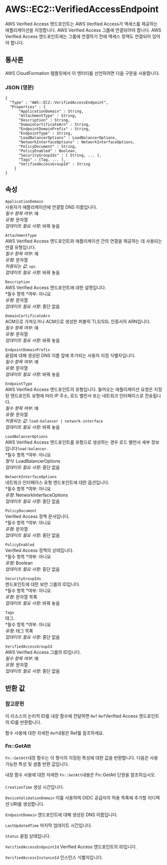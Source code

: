 # AWS::EC2::VerifiedAccessEndpoint

AWS Verified Access 엔드포인트는 AWS Verified Access가 액세스를 제공하는 애플리케이션을 지정합니다. AWS Verified Access 그룹에 연결되어야 합니다. AWS Verified Access 엔드포인트에는 그룹에 연결하기 전에 액세스 정책도 연결되어 있어야 합니다.

## 통사론

AWS CloudFormation 템플릿에서 이 엔터티를 선언하려면 다음 구문을 사용합니다.

### JSON (영문)

```
{
  "Type" : "AWS::EC2::VerifiedAccessEndpoint",
  "Properties" : {
      "ApplicationDomain" : String,
      "AttachmentType" : String,
      "Description" : String,
      "DomainCertificateArn" : String,
      "EndpointDomainPrefix" : String,
      "EndpointType" : String,
      "LoadBalancerOptions" : LoadBalancerOptions,
      "NetworkInterfaceOptions" : NetworkInterfaceOptions,
      "PolicyDocument" : String,
      "PolicyEnabled" : Boolean,
      "SecurityGroupIds" : [ String, ... ],
      "Tags" : [Tag, ... ],
      "VerifiedAccessGroupId" : String
    }
}
```

## 속성

`ApplicationDomain`  
사용자가 애플리케이션에 연결할 DNS 이름입니다.  
_필수 항목 여부_: 예  
_유형_: 문자열  
_업데이트 필요 사항_: 바꿔 놓음

`AttachmentType`  
AWS Verified Access 엔드포인트와 애플리케이션 간의 연결을 제공하는 데 사용되는 연결 유형입니다.  
_필수 항목 여부_: 예  
_유형_: 문자열  
_허용되는 값_: `vpc`  
_업데이트 필요 사항_: 바꿔 놓음

`Description`  
AWS Verified Access 엔드포인트에 대한 설명입니다.  
*필수 항목 *여부: 아니요  
_유형_: 문자열  
_업데이트 필요 사항_: 중단 없음

`DomainCertificateArn`  
ACM으로 가져오거나 ACM으로 생성한 퍼블릭 TLS/SSL 인증서의 ARN입니다.  
_필수 항목 여부_: 예  
_유형_: 문자열  
_업데이트 필요 사항_: 바꿔 놓음

`EndpointDomainPrefix`  
끝점에 대해 생성된 DNS 이름 앞에 추가되는 사용자 지정 식별자입니다.  
_필수 항목 여부_: 예  
_유형_: 문자열  
_업데이트 필요 사항_: 바꿔 놓음

`EndpointType`  
AWS Verified Access 엔드포인트의 유형입니다. 들어오는 애플리케이션 요청은 지정된 엔드포인트 유형에 따라 IP 주소, 로드 밸런서 또는 네트워크 인터페이스로 전송됩니다.  
_필수 항목 여부_: 예  
_유형_: 문자열  
_허용되는 값_: `load-balancer | network-interface`  
_업데이트 필요 사항_: 바꿔 놓음

`LoadBalancerOptions`  
AWS Verified Access 엔드포인트를 유형으로 생성하는 경우 로드 밸런서 세부 정보입니다`load-balancer`.  
*필수 항목 *여부: 아니요  
_형식_: LoadBalancerOptions  
_업데이트 필요 사항_: 중단 없음

`NetworkInterfaceOptions`  
네트워크 인터페이스 유형 엔드포인트에 대한 옵션입니다.  
*필수 항목 *여부: 아니요  
_유형_: NetworkInterfaceOptions  
_업데이트 필요 사항_: 중단 없음

`PolicyDocument`  
Verified Access 정책 문서입니다.  
*필수 항목 *여부: 아니요  
_유형_: 문자열  
_업데이트 필요 사항_: 중단 없음

`PolicyEnabled`  
Verified Access 정책의 상태입니다.  
*필수 항목 *여부: 아니요  
_유형_: Boolean  
_업데이트 필요 사항_: 중단 없음

`SecurityGroupIds`  
엔드포인트에 대한 보안 그룹의 ID입니다.  
*필수 항목 *여부: 아니요  
_유형_: 문자열 목록  
_업데이트 필요 사항_: 바꿔 놓음

`Tags`  
태그.  
*필수 항목 *여부: 아니요  
_유형_: 태그 목록  
_업데이트 필요 사항_: 중단 없음

`VerifiedAccessGroupId`  
AWS Verified Access 그룹의 ID입니다.  
_필수 항목 여부_: 예  
_유형_: 문자열  
_업데이트 필요 사항_: 중단 없음

## 반환 값

### 참고문헌

이 리소스의 논리적 ID를 내장 함수에 전달하면 `Ref` `Ref`Verified Access 엔드포인트의 ID를 반환합니다.

함수 사용에 대한 자세한 `Ref`내용은 Ref를 참조하세요.

### Fn::GetAtt

`Fn::GetAtt`내장 함수는 이 형식의 지정된 특성에 대한 값을 반환합니다. 다음은 사용 가능한 특성 및 샘플 반환 값입니다.

내장 함수 사용에 대한 자세한 `Fn::GetAtt`내용은 Fn::GetAtt 단원을 참조하십시오.

####

`CreationTime` 생성 시간입니다.

`DeviceValidationDomain` 이를 사용하여 OIDC 공급자의 허용 목록에 추가할 리디렉션 URI를 생성합니다.

`EndpointDomain` 엔드포인트에 대해 생성된 DNS 이름입니다.

`LastUpdatedTime` 마지막 업데이트 시간입니다.

`Status` 끝점 상태입니다.

`VerifiedAccessEndpointId` Verified Access 엔드포인트의 ID입니다.

`VerifiedAccessInstanceId` 인스턴스 식별자입니다.
